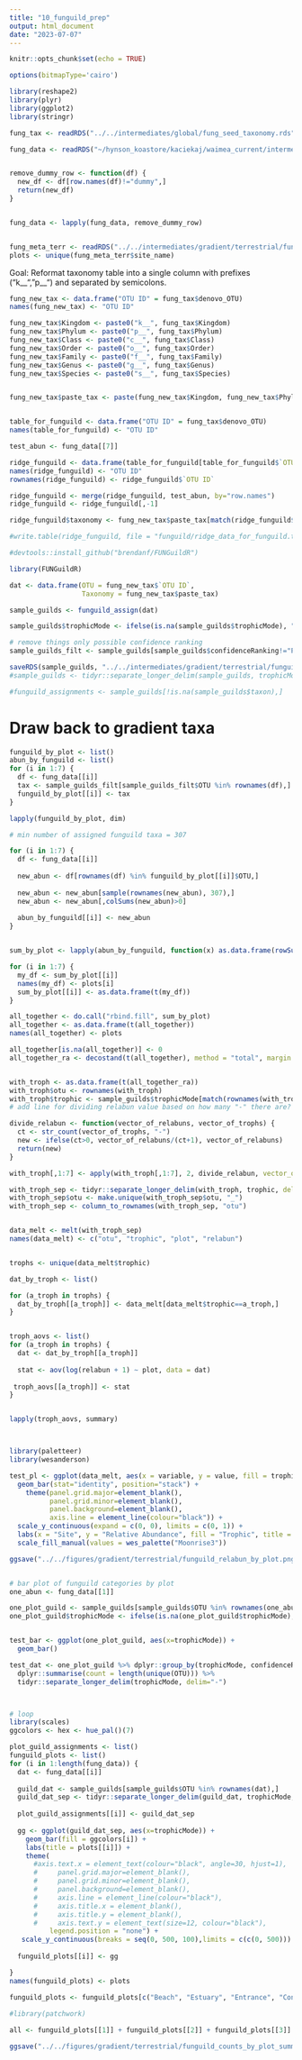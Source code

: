 ```yaml
---
title: "10_funguild_prep"
output: html_document
date: "2023-07-07"
---
```


```r
knitr::opts_chunk$set(echo = TRUE)

options(bitmapType='cairo')

library(reshape2)
library(plyr)
library(ggplot2)
library(stringr)

```

```r
fung_tax <- readRDS("../../intermediates/global/fung_seed_taxonomy.rds")

fung_data <- readRDS("~/hynson_koastore/kaciekaj/waimea_current/intermediates/gradient/terrestrial/six_empos_fung_grad_data_ordered.rds")


remove_dummy_row <- function(df) {
  new_df <- df[row.names(df)!="dummy",]
  return(new_df)
}


fung_data <- lapply(fung_data, remove_dummy_row)


fung_meta_terr <- readRDS("../../intermediates/gradient/terrestrial/fung_terrestrial_metadata.rds")
plots <- unique(fung_meta_terr$site_name)

```

Goal: Reformat taxonomy table into a single column with prefixes ("k__", "p__") and separated by semicolons.

```r
fung_new_tax <- data.frame("OTU ID" = fung_tax$denovo_OTU)
names(fung_new_tax) <- "OTU ID"

fung_new_tax$Kingdom <- paste0("k__", fung_tax$Kingdom)
fung_new_tax$Phylum <- paste0("p__", fung_tax$Phylum)
fung_new_tax$Class <- paste0("c__", fung_tax$Class)
fung_new_tax$Order <- paste0("o__", fung_tax$Order)
fung_new_tax$Family <- paste0("f__", fung_tax$Family)
fung_new_tax$Genus <- paste0("g__", fung_tax$Genus)
fung_new_tax$Species <- paste0("s__", fung_tax$Species)


fung_new_tax$paste_tax <- paste(fung_new_tax$Kingdom, fung_new_tax$Phylum, fung_new_tax$Class, fung_new_tax$Order, fung_new_tax$Family, fung_new_tax$Genus, fung_new_tax$Species, sep=";")


table_for_funguild <- data.frame("OTU ID" = fung_tax$denovo_OTU)
names(table_for_funguild) <- "OTU ID"

test_abun <- fung_data[[7]]

ridge_funguild <- data.frame(table_for_funguild[table_for_funguild$`OTU ID` %in% rownames(test_abun),])
names(ridge_funguild) <- "OTU ID"
rownames(ridge_funguild) <- ridge_funguild$`OTU ID`

ridge_funguild <- merge(ridge_funguild, test_abun, by="row.names")
ridge_funguild <- ridge_funguild[,-1]

ridge_funguild$taxonomy <- fung_new_tax$paste_tax[match(ridge_funguild$`OTU ID`, fung_new_tax$`OTU ID`)]

#write.table(ridge_funguild, file = "funguild/ridge_data_for_funguild.txt", row.names=FALSE, sep="\t")

```


```r
#devtools::install_github("brendanf/FUNGuildR")

library(FUNGuildR)

dat <- data.frame(OTU = fung_new_tax$`OTU ID`,
                  Taxonomy = fung_new_tax$paste_tax)

sample_guilds <- funguild_assign(dat)

sample_guilds$trophicMode <- ifelse(is.na(sample_guilds$trophicMode), "NA", sample_guilds$trophicMode)

# remove things only possible confidence ranking
sample_guilds_filt <- sample_guilds[sample_guilds$confidenceRanking!="Possible",]

saveRDS(sample_guilds, "../../intermediates/gradient/terrestrial/funguild_assignments.rds")
#sample_guilds <- tidyr::separate_longer_delim(sample_guilds, trophicMode, delim="-")

#funguild_assignments <- sample_guilds[!is.na(sample_guilds$taxon),]

```

# Draw back to gradient taxa

```r
funguild_by_plot <- list()
abun_by_funguild <- list()
for (i in 1:7) {
  df <- fung_data[[i]]
  tax <- sample_guilds_filt[sample_guilds_filt$OTU %in% rownames(df),]
  funguild_by_plot[[i]] <- tax
}

lapply(funguild_by_plot, dim)

# min number of assigned funguild taxa = 307

for (i in 1:7) {
  df <- fung_data[[i]]
  
  new_abun <- df[rownames(df) %in% funguild_by_plot[[i]]$OTU,]
  
  new_abun <- new_abun[sample(rownames(new_abun), 307),]
  new_abun <- new_abun[,colSums(new_abun)>0]
  
  abun_by_funguild[[i]] <- new_abun
}


sum_by_plot <- lapply(abun_by_funguild, function(x) as.data.frame(rowSums(x)))

for (i in 1:7) {
  my_df <- sum_by_plot[[i]]
  names(my_df) <- plots[i]
  sum_by_plot[[i]] <- as.data.frame(t(my_df))
}

all_together <- do.call("rbind.fill", sum_by_plot)
all_together <- as.data.frame(t(all_together))
names(all_together) <- plots

all_together[is.na(all_together)] <- 0
all_together_ra <- decostand(t(all_together), method = "total", margin = 1)


with_troph <- as.data.frame(t(all_together_ra))
with_troph$otu <- rownames(with_troph)
with_troph$trophic <- sample_guilds$trophicMode[match(rownames(with_troph), sample_guilds$OTU)]
# add line for dividing relabun value based on how many "-" there are? ifelse?

divide_relabun <- function(vector_of_relabuns, vector_of_trophs) {
  ct <- str_count(vector_of_trophs, "-")
  new <- ifelse(ct>0, vector_of_relabuns/(ct+1), vector_of_relabuns)
  return(new)
}

with_troph[,1:7] <- apply(with_troph[,1:7], 2, divide_relabun, vector_of_trophs = with_troph$trophic)

with_troph_sep <- tidyr::separate_longer_delim(with_troph, trophic, delim="-")
with_troph_sep$otu <- make.unique(with_troph_sep$otu, "_")
with_troph_sep <- column_to_rownames(with_troph_sep, "otu")


data_melt <- melt(with_troph_sep)
names(data_melt) <- c("otu", "trophic", "plot", "relabun")


trophs <- unique(data_melt$trophic)

dat_by_troph <- list()

for (a_troph in trophs) {
  dat_by_troph[[a_troph]] <- data_melt[data_melt$trophic==a_troph,]
}


troph_aovs <- list()
for (a_troph in trophs) {
  dat <- dat_by_troph[[a_troph]]
  
  stat <- aov(log(relabun + 1) ~ plot, data = dat)
  
 troph_aovs[[a_troph]] <- stat
}


lapply(troph_aovs, summary)



library(paletteer)
library(wesanderson)

test_pl <- ggplot(data_melt, aes(x = variable, y = value, fill = trophic)) +
  geom_bar(stat="identity", position="stack") +
    theme(panel.grid.major=element_blank(), 
          panel.grid.minor=element_blank(), 
          panel.background=element_blank(), 
          axis.line = element_line(colour="black")) +
  scale_y_continuous(expand = c(0, 0), limits = c(0, 1)) +
  labs(x = "Site", y = "Relative Abundance", fill = "Trophic", title = "FUNGuild abundances by site", subtitle = "307 named taxa per site") +
  scale_fill_manual(values = wes_palette("Moonrise3"))

ggsave("../../figures/gradient/terrestrial/funguild_relabun_by_plot.png", width=8, height=5.5)


# bar plot of funguild categories by plot
one_abun <- fung_data[[1]]

one_plot_guild <- sample_guilds[sample_guilds$OTU %in% rownames(one_abun),]
one_plot_guild$trophicMode <- ifelse(is.na(one_plot_guild$trophicMode), "NA", one_plot_guild$trophicMode)


test_bar <- ggplot(one_plot_guild, aes(x=trophicMode)) +
  geom_bar()

test_dat <- one_plot_guild %>% dplyr::group_by(trophicMode, confidenceRanking) %>%
  dplyr::summarise(count = length(unique(OTU))) %>%
  tidyr::separate_longer_delim(trophicMode, delim="-")



# loop
library(scales)
ggcolors <- hex <- hue_pal()(7)

plot_guild_assignments <- list()
funguild_plots <- list()
for (i in 1:length(fung_data)) {
  dat <- fung_data[[i]]
  
  guild_dat <- sample_guilds[sample_guilds$OTU %in% rownames(dat),]
  guild_dat_sep <- tidyr::separate_longer_delim(guild_dat, trophicMode, delim="-")
  
  plot_guild_assignments[[i]] <- guild_dat_sep
  
  gg <- ggplot(guild_dat_sep, aes(x=trophicMode)) +
    geom_bar(fill = ggcolors[i]) +
    labs(title = plots[[i]]) +
    theme(
      #axis.text.x = element_text(colour="black", angle=30, hjust=1), 
      #     panel.grid.major=element_blank(), 
      #     panel.grid.minor=element_blank(), 
      #     panel.background=element_blank(), 
      #     axis.line = element_line(colour="black"),
      #     axis.title.x = element_blank(),
      #     axis.title.y = element_blank(),
      #     axis.text.y = element_text(size=12, colour="black"),
          legend.position = "none") +
   scale_y_continuous(breaks = seq(0, 500, 100),limits = c(c(0, 500)))
  
  funguild_plots[[i]] <- gg

}
names(funguild_plots) <- plots

funguild_plots <- funguild_plots[c("Beach", "Estuary", "Entrance", "Confluence", "Waterfall", "DrumRoad", "Ridge")]
  
#library(patchwork)

all <- funguild_plots[[1]] + funguild_plots[[2]] + funguild_plots[[3]] + funguild_plots[[4]] + funguild_plots[[5]] + funguild_plots[[6]] + funguild_plots[[7]]

ggsave("../../figures/gradient/terrestrial/funguild_counts_by_plot_summarized.jpg", width=14, height=11)

```












